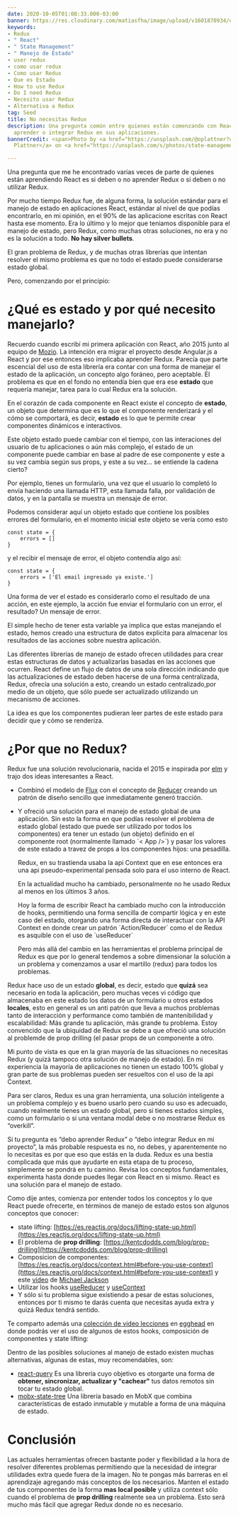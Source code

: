 ```yaml
---
date: 2020-10-05T01:08:33.000-03:00
banner: https://res.cloudinary.com/matiasfha/image/upload/v1601870934/oliver-plattner-AUlmpoJcRdE-unsplash_h2vpwd.jpg
keywords:
- Redux
- " React"
- " State Management"
- " Manejo de Estado"
- user redux
- como usar redux
- Como usar Redux
- Que es Estado
- How to use Redux
- Do I need Redux
- Necesito usar Redux
- Alternativa a Redux
tag: Seed
title: No necesitas Redux
description: Una pregunta común entre quienes están comenzando con React es si necesita
  aprender o integrar Redux en sus aplicaciones.
bannerCredit: <span>Photo by <a href="https://unsplash.com/@oplattner?utm_source=unsplash&amp;utm_medium=referral&amp;utm_content=creditCopyText">Oliver
  Plattner</a> on <a href="https://unsplash.com/s/photos/state-management?utm_source=unsplash&amp;utm_medium=referral&amp;utm_content=creditCopyText">Unsplash</a></span>

---
```

Una pregunta que me he encontrado varias veces de parte de quienes están aprendiendo React es si deben o no aprender Redux o si deben o no utilizar Redux.

Por mucho tiempo Redux fue, de alguna forma, la solución estándar para el manejo de estado en aplicaciones React, estándar al nivel de que podías encontrarlo, en mi opinión, en el 90% de las aplicacione escritas con React hasta ese momento. Era lo último y lo mejor que teniamos disponible para el manejo de estado, pero Redux, como muchas otras soluciones, no era y no es la solución a todo. **No hay silver bullets**.

El gran problema de Redux, y de muchas otras librerías que intentan resolver el mismo problema es que no todo el estado puede considerarse estado global.

Pero, comenzando por el principio:

# ¿Qué es estado y por qué necesito manejarlo?

Recuerdo cuando escribí mi primera aplicación con React, año 2015 junto al equipo de [Mozio](https://mozio.com). La intención era migrar el proyecto desde Angular.js a React y por ese entonces eso implicaba aprender Redux. Parecía que parte escencial del uso de esta librería era contar con una forma de manejar el estado de la aplicación, un concepto algo foráneo, pero aceptable. El problema es que en el fondo no entendía bien que era ese **estado** que requería manejar, tarea para lo cual Redux era la solución.

En el corazón de cada componente en React existe el concepto de **estado**, un objeto que determina que es lo que el componente renderizará y el cómo se comportará, es decir, **estado** es lo que te permite crear componentes dinámicos e interactivos.

Este objeto estado puede cambiar con el tiempo, con las interaciones del usuario de tu aplicaciones o aún más complejo, el estado de un componente puede cambiar en base al padre de ese componente y este a su vez cambia según sus props, y este a su vez… se entiende la cadena cierto?

Por ejemplo, tienes un formulario, una vez que el usuario lo completó lo envía haciendo una llamada HTTP, esta llamada falla, por validación de datos, y en la pantalla se muestra un mensaje de error.

Podemos considerar aquí un objeto estado que contiene los posibles errores del formulario, en el momento inicial este objeto se vería como esto

    const state = {
        errors = []
    }

y el recibir el mensaje de error, el objeto contendía algo así:

    const state = {
        errors = ['El email ingresado ya existe.']
    }

Una forma de ver el estado es considerarlo como el resultado de una acción, en este ejemplo, la acción fue enviar el formulario con un error, el resultado? Un mensaje de error.

El simple hecho de tener esta variable ya implica que estas manejando el estado, hemos creado una estructura de datos explicita para almacenar los resultados de las acciones sobre nuestra aplicación.

Las diferentes librerías de manejo de estado ofrecen utilidades para crear estas estructuras de datos y actualizarlas basadas en las acciones que ocurren. React define un flujo de datos de una sola dirección indicando que las actualizaciones de estado deben hacerse de una forma centralizada, Redux, ofrecía una solución a esto, creando un estado centralizado,por medio de un objeto, que sólo puede ser actualizado utilizando un mecanismo de acciones.

La idea es que los componentes pudieran leer partes de este estado para decidir que y cómo se renderiza.

# ¿Por que no Redux?

Redux fue una solución revolucionaría, nacida el 2015 e inspirada por [elm](https://elm-lang.org) y trajo dos ideas interesantes a React.

* Combinó el modelo de [Flux](https://facebook.github.io/flux/) con el concepto de [Reducer](https://redux.js.org/glossary#reducer) creando un patrón de diseño sencillo que inmediatamente generó tracción.
* Y ofreció una solución para el manejo de estado global de una aplicación. Sin esto la forma en que podías resolver el problema de estado global (estado que puede ser utilizado por todos los componentes) era tener un estado (un objeto) definido en el componente root (normalmente llamado \`< App />\`) y pasar los valores de este estado a travez de props a los componentes hijos: una pesadilla.

  Redux, en su trastienda usaba la api Context que en ese entonces era una api pseudo-experimental pensada solo para el uso interno de React.

  En la actualidad mucho ha cambiado, personalmente no he usado Redux al menos en los últimos 3 años.

  Hoy la forma de escribir React ha cambiado mucho con la introducción de hooks, permitiendo una forma sencilla de compartir lógica y en este caso del estado, otorgando una forma directa de interactuar con la API Context en donde crear un patrón \`Action/Reducer\` como el de Redux es asquible con el uso de \`useReducer\`

  Pero más allá del cambio en las herramientas el problema principal de Redux es que por lo general tendemos a sobre dimensionar la solución a un problema y comenzamos a usar el martillo (redux) para todos los problemas.

Redux hace uso de un estado **global**, es decir, estado que **quizá** sea necesario en toda la aplicación, pero muchas veces vi código que almacenaba en este estado los datos de un formulario u otros estados **locales**, esto en general es un anti patrón que lleva a muchos problemas tanto de interacción y performance como también de mantenibilidad y escalabilidad: Más grande tu aplicación, más grande tu problema. Estoy convencido que la ubiquidad de Redux se debe a que ofreció una solución al problemde de prop drilling (el pasar props de un componente a otro.

Mi punto de vista es que en la gran mayoría de las situaciones no necesitas Redux (y quizá tampoco otra solución de manejo de estado). En mi experiencia la mayoría de aplicaciones no tienen un estado 100% global y gran parte de sus problemas pueden ser resueltos con el uso de la api Context.

Para ser claros, Redux es una gran herramienta, una solución inteligente a un problema complejo y es bueno usarlo pero cuando su uso es adecuado, cuando realmente tienes un estado global, pero si tienes estados simples, como un formulario o si una ventana modal debe o no mostrarse Redux es “overkill”.

Si tu pregunta es “debo aprender Redux” o “debo integrar Redux en mi proyecto”, la más probable respuesta es no, no debes, y aparentemente no lo necesitas es por que eso que estás en la duda.
Redux es una bestia complicada que más que ayudarte en esta etapa de tu proceso, simplemente se pondrá en tu camino. Revisa los conceptos fundamentales, experimenta hasta donde puedes llegar con React en si mismo. React es una solución para el manejo de estado.

Como dije antes, comienza por entender todos los conceptos y lo que React puede ofrecerte, en términos de manejo de estado estos son algunos conceptos que conocer:

* state lifting: [https://es.reactjs.org/docs/lifting-state-up.html](https://es.reactjs.org/docs/lifting-state-up.html)
* El problema de **prop drilling**: [https://kentcdodds.com/blog/prop-drilling](https://kentcdodds.com/blog/prop-drilling)
* Composicion de componentes: [https://es.reactjs.org/docs/context.html#before-you-use-context](https://es.reactjs.org/docs/context.html#before-you-use-context) y este [video](https://www.youtube.com/watch?v=3XaXKiXtNjw) de [Michael Jackson](https://twitter.com/mjackson)
* Utilizar los hooks [useReducer](https://es.reactjs.org/docs/hooks-reference.html#usereducer) y [useContext](https://es.reactjs.org/docs/hooks-reference.html#usecontext)
* Y sólo si tu problema sigue existiendo a pesar de estas soluciones, entonces por ti mismo te darás cuenta que necesitas ayuda extra y quizá Redux tendrá sentido.

Te comparto además una [colección de video lecciones](http://egghead.io/playlists/hooks-3d62) en [egghead](http://egghead.io) en donde podrás ver el uso de algunos de estos hooks, composición de componentes y state lifting:

Dentro de las posibles soluciones al manejo de estado existen muchas alternativas, algunas de estas, muy recomendables, son:

* [react-query](https://react-query.tanstack.com) Es una librería cuyo objetivo es otorgarte una forma de **obtener, sincronizar, actualizar y "cachear"** tus datos remotos sin tocar tu estado global.
* [mobx-state-tree](https://github.com/mobxjs/mobx-state-tree) Una librería basado en MobX que combina características de estado inmutable y mutable a forma de una máquina de estado.

# Conclusión

Las actuales herramientas ofrecen bastante poder y flexibilidad a la hora de resolver diferentes problemas permitiendo que la necesidad de integrar utilidades extra quede fuera de la imagen.
No te pongas más barreras en el aprendizaje agregando más conceptos de los necesarios.
Manten el estado de tus componentes de la forma **mas local posible** y utiliza context sólo cuando el problema de **prop drilling** realmente sea un problema. Esto será mucho más fácil que agregar Redux donde no es necesario.
